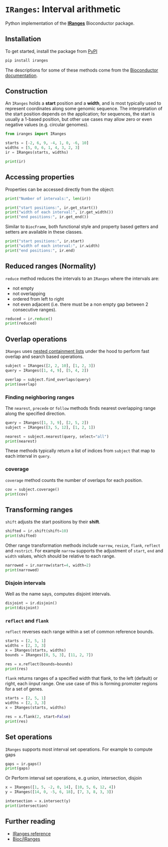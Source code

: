 # `IRanges`: Interval arithmetic

Python implementation of the [**IRanges**](https://bioconductor.org/packages/IRanges) Bioconductor package.


## Installation
To get started, install the package from [PyPI](https://pypi.org/project/IRanges/)

```bash
pip install iranges
```

::: {.callout-note}
The descriptions for some of these methods come from the [Bioconductor documentation](https://bioconductor.org/packages/release/bioc/html/IRanges.html).
:::

## Construction

An `IRanges` holds a **start** position and a **width**, and is most typically used to represent coordinates along some genomic sequence. The interpretation of the start position depends on the application; for sequences, the start is usually a 1-based position, but other use cases may allow zero or even negative values (e.g. circular genomes).

```python
from iranges import IRanges

starts = [-2, 6, 9, -4, 1, 0, -6, 10]
widths = [5, 0, 6, 1, 4, 3, 2, 3]
ir = IRanges(starts, widths)

print(ir)
```

## Accessing properties

Properties can be accessed directly from the object:

```python
print("Number of intervals:", len(ir))

print("start positions:", ir.get_start())
print("width of each interval:", ir.get_width())
print("end positions:", ir.get_end())
```

::: {.callout-tip}
Similar to `BiocFrame`, both functional style and property based getters and setters are available in these classes.
:::

```python
print("start positions:", ir.start)
print("width of each interval:", ir.width)
print("end positions:", ir.end)
```

## Reduced ranges (Normality)

`reduce` method reduces the intervals to an `IRanges` where the intervals are: 

- not empty
- not overlapping
- ordered from left to right
- not even adjacent (i.e. there must be a non empty gap between 2 consecutive ranges).

```python
reduced = ir.reduce()
print(reduced)
```

## Overlap operations

`IRanges` uses [nested containment lists](https://github.com/pyranges/ncls) under the hood to perform fast overlap and search based operations. 

```python
subject = IRanges([2, 2, 10], [1, 2, 3])
query = IRanges([1, 4, 9], [5, 4, 2])

overlap = subject.find_overlaps(query)
print(overlap)
```

### Finding neighboring ranges

The `nearest`, `precede` or `follow` methods finds nearest overlapping range along the specified direction.

```python
query = IRanges([1, 3, 9], [2, 5, 2])
subject = IRanges([3, 5, 12], [1, 2, 1])

nearest = subject.nearest(query, select="all")
print(nearest)
```

::: {.callout-note}
These methods typically return a list of indices from `subject` that map to each interval in `query`.
:::

### coverage

`coverage` method counts the number of overlaps for each position.

```python
cov = subject.coverage()
print(cov)
```


## Transforming ranges

`shift` adjusts the start positions by their **shift**.

```python
shifted = ir.shift(shift=10)
print(shifted)
```

Other range transformation methods include `narrow`, `resize`, `flank`, `reflect` and `restrict`. For example `narrow` supports the adjustment of `start`, `end` and `width` values, which should be relative to each range.

```python
narrowed = ir.narrow(start=4, width=2)
print(narrowed)
```

### Disjoin intervals

Well as the name says, computes disjoint intervals.

```python
disjoint = ir.disjoin()
print(disjoint)
```

### `reflect` and `flank`

`reflect` reverses each range within a set of common reference bounds.

```python
starts = [2, 5, 1]
widths = [2, 3, 3]
x = IRanges(starts, widths)
bounds = IRanges([0, 5, 3], [11, 2, 7])

res = x.reflect(bounds=bounds)
print(res)
```

`flank` returns ranges of a specified width that flank, to the left (default) or right, each iinput range. One use case of this is forming promoter regions for a set of genes.

```python
starts = [2, 5, 1]
widths = [2, 3, 3]
x = IRanges(starts, widths)

res = x.flank(2, start=False)
print(res)
```

## Set operations

`IRanges` supports most interval set operations. For example to compute gaps

```python
gaps = ir.gaps()
print(gaps)
```

Or Perform interval set operations, e..g union, intersection, disjoin

```python
x = IRanges([1, 5, -2, 0, 14], [10, 5, 6, 12, 4])
y = IRanges([14, 0, -5, 6, 18], [7, 3, 8, 3, 3])

intersection = x.intersect(y)
print(intersection)
```

## Further reading

- [IRanges reference](https://biocpy.github.io/IRanges/api/iranges.html#iranges-package)
- [Bioc/IRanges](https://bioconductor.org/packages/release/bioc/html/IRanges.html)
